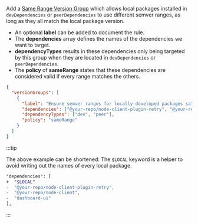 
Add a [Same Range Version Group](/synopkg/config/version-groups/same-range) which allows local packages installed in `devDependencies` or `peerDependencies` to use different semver ranges, as long as they all match the local package version.

- An optional **label** can be added to document the rule.
- The **dependencies** array defines the names of the dependencies we want to target.
- **dependencyTypes** results in these dependencies only being targeted by this group when they are located in `devDependencies` or `peerDependencies`.
- The **policy** of **sameRange** states that these dependencies are considered valid if every range matches the others.

```json title=".synopkgrc"
{
  "versionGroups": [
    {
      "label": "Ensure semver ranges for locally developed packages satisfy the local version",
      "dependencies": ["@your-repo/node-client-plugin-retry", "@your-repo/node-client", "dashboard-ui"],
      "dependencyTypes": ["dev", "peer"],
      "policy": "sameRange"
    }
  ]
}
```

:::tip

The above example can be shortened: The `$LOCAL` keyword is a helper to avoid writing out the names of every local package.

```diff
"dependencies": [
+  "$LOCAL"
-  "@your-repo/node-client-plugin-retry",
-  "@your-repo/node-client",
-  "dashboard-ui"
],
```

:::
